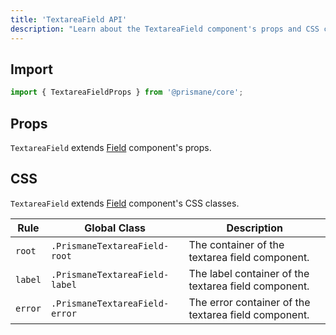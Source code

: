 ---
title: 'TextareaField API'
description: "Learn about the TextareaField component's props and CSS classes."
---

## Import

```js
import { TextareaFieldProps } from '@prismane/core';
```

## Props

`TextareaField` extends [Field](/docs/components-api/field-api) component's props.

## CSS

`TextareaField` extends [Field](/docs/components-api/field-api) component's CSS classes.

| Rule    | Global Class                   | Description                                          |
| ------- | ------------------------------ | ---------------------------------------------------- |
| `root`  | `.PrismaneTextareaField-root`  | The container of the textarea field component.       |
| `label` | `.PrismaneTextareaField-label` | The label container of the textarea field component. |
| `error` | `.PrismaneTextareaField-error` | The error container of the textarea field component. |
